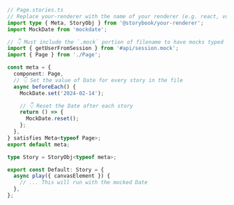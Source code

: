 ```ts
// Page.stories.ts
// Replace your-renderer with the name of your renderer (e.g. react, vue3)
import type { Meta, StoryObj } from '@storybook/your-renderer';
import MockDate from 'mockdate';

// 👇 Must include the `.mock` portion of filename to have mocks typed correctly
import { getUserFromSession } from '#api/session.mock';
import { Page } from './Page';

const meta = {
  component: Page,
  // 👇 Set the value of Date for every story in the file
  async beforeEach() {
    MockDate.set('2024-02-14');

    // 👇 Reset the Date after each story
    return () => {
      MockDate.reset();
    };
  },
} satisfies Meta<typeof Page>;
export default meta;

type Story = StoryObj<typeof meta>;

export const Default: Story = {
  async play({ canvasElement }) {
    // ... This will run with the mocked Date
  },
};
```
